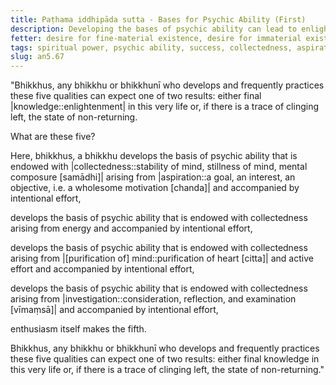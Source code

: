 ```yaml
---
title: Paṭhama iddhipāda sutta - Bases for Psychic Ability (First)
description: Developing the bases of psychic ability can lead to enlightenment in this very life or the state of non-returning.
fetter: desire for fine-material existence, desire for immaterial existence, conceit, restlessness, ignorance
tags: spiritual power, psychic ability, success, collectedness, aspiration, persistence, energy, mind, investigation, reflection, close examination, an, an5
slug: an5.67
---
```


"Bhikkhus, any bhikkhu or bhikkhunī who develops and frequently practices these five qualities can expect one of two results: either final |knowledge::enlightenment| in this very life or, if there is a trace of clinging left, the state of non-returning.

What are these five?

Here, bhikkhus, a bhikkhu develops the basis of psychic ability that is endowed with |collectedness::stability of mind, stillness of mind, mental composure [samādhi]| arising from |aspiration::a goal, an interest, an objective, i.e. a wholesome motivation [chanda]| and accompanied by intentional effort,

develops the basis of psychic ability that is endowed with collectedness arising from energy and accompanied by intentional effort,

develops the basis of psychic ability that is endowed with collectedness arising from |[purification of] mind::purification of heart [citta]| and active effort and accompanied by intentional effort,

develops the basis of psychic ability that is endowed with collectedness arising from |investigation::consideration, reflection, and examination [vīmaṃsā]| and accompanied by intentional effort,

enthusiasm itself makes the fifth.

Bhikkhus, any bhikkhu or bhikkhunī who develops and frequently practices these five qualities can expect one of two results: either final knowledge in this very life or, if there is a trace of clinging left, the state of non-returning."